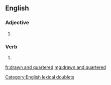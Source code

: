 ==English==

===Adjective===
{{head|en|adjective}}

# {{alternative form of|hanged, drawn and quartered|lang=en}}

===Verb===
{{head|en|past participle}}

# {{past participle of|draw and quarter|lang=en}}

[[Category:English lexical doublets]]
[[fr:drawn and quartered]]
[[mg:drawn and quartered]]